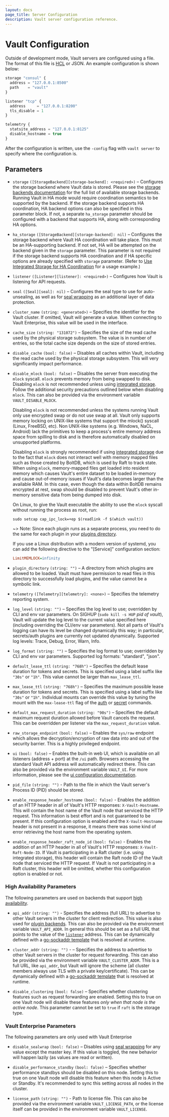```yaml
---
layout: docs
page_title: Server Configuration
description: Vault server configuration reference.
---
```


# Vault Configuration

Outside of development mode, Vault servers are configured using a file.
The format of this file is [HCL](https://github.com/hashicorp/hcl) or JSON.
An example configuration is shown below:

```javascript
storage "consul" {
  address = "127.0.0.1:8500"
  path    = "vault"
}

listener "tcp" {
  address     = "127.0.0.1:8200"
  tls_disable = 1
}

telemetry {
  statsite_address = "127.0.0.1:8125"
  disable_hostname = true
}
```

After the configuration is written, use the `-config` flag with `vault server`
to specify where the configuration is.

## Parameters

- `storage` `([StorageBackend][storage-backend]: <required>)` –
  Configures the storage backend where Vault data is stored. Please see the
  [storage backends documentation][storage-backend] for the full list of
  available storage backends. Running Vault in HA mode would require
  coordination semantics to be supported by the backend. If the storage backend
  supports HA coordination, HA backend options can also be specified in this
  parameter block. If not, a separate `ha_storage` parameter should be
  configured with a backend that supports HA, along with corresponding HA
  options.

- `ha_storage` `([StorageBackend][storage-backend]: nil)` – Configures
  the storage backend where Vault HA coordination will take place. This must be
  an HA-supporting backend. If not set, HA will be attempted on the backend
  given in the `storage` parameter. This parameter is not required if the
  storage backend supports HA coordination and if HA specific options are
  already specified with `storage` parameter. (Refer to [Use Integrated Storage
  for HA
  Coordination](https://learn.hashicorp.com/vault/operations/raft-ha-storage)
  for a usage example.)

- `listener` `([Listener][listener]: <required>)` – Configures how
  Vault is listening for API requests.

- `seal` `([Seal][seal]: nil)` – Configures the seal type to use for
  auto-unsealing, as well as for
  [seal wrapping][sealwrap] as an additional layer of data protection.

- `cluster_name` `(string: <generated>)` – Specifies the identifier for the
  Vault cluster. If omitted, Vault will generate a value. When connecting to
  Vault Enterprise, this value will be used in the interface.

- `cache_size` `(string: "131072")` – Specifies the size of the read cache used
  by the physical storage subsystem. The value is in number of entries, so the
  total cache size depends on the size of stored entries.

- `disable_cache` `(bool: false)` – Disables all caches within Vault, including
  the read cache used by the physical storage subsystem. This will very
  significantly impact performance.

- `disable_mlock` `(bool: false)` – Disables the server from executing the
  `mlock` syscall. `mlock` prevents memory from being swapped to disk. Disabling
  `mlock` is not recommended unless using [integrated storage](/docs/internals/integrated-storage).
  Follow the additional security precautions outlined below when disabling `mlock`.
  This can also be provided via the environment variable `VAULT_DISABLE_MLOCK`.

  Disabling `mlock` is not recommended unless the systems running Vault only
  use encrypted swap or do not use swap at all. Vault only supports memory
  locking on UNIX-like systems that support the mlock() syscall (Linux, FreeBSD, etc).
  Non UNIX-like systems (e.g. Windows, NaCL, Android) lack the primitives to keep a
  process's entire memory address space from spilling to disk and is therefore
  automatically disabled on unsupported platforms.

  Disabling `mlock` is strongly recommended if using [integrated
  storage](/docs/internals/integrated-storage) due to
  the fact that `mlock` does not interact well with memory mapped files such as
  those created by BoltDB, which is used by Raft to track state. When using
  `mlock`, memory-mapped files get loaded into resident memory which causes
  Vault's entire dataset to be loaded in-memory and cause out-of-memory
  issues if Vault's data becomes larger than the available RAM. In this case,
  even though the data within BoltDB remains encrypted at rest, swap should be
  disabled to prevent Vault's other in-memory sensitive data from being dumped
  into disk.

  On Linux, to give the Vault executable the ability to use the `mlock`
  syscall without running the process as root, run:

  ```shell
  sudo setcap cap_ipc_lock=+ep $(readlink -f $(which vault))
  ```

  ~> Note: Since each plugin runs as a separate process, you need to do the same
  for each plugin in your [plugins
  directory](/docs/internals/plugins#plugin-directory).

  If you use a Linux distribution with a modern version of systemd, you can add
  the following directive to the "[Service]" configuration section:

  ```ini
  LimitMEMLOCK=infinity
  ```

- `plugin_directory` `(string: "")` – A directory from which plugins are
  allowed to be loaded. Vault must have permission to read files in this
  directory to successfully load plugins, and the value cannot be a symbolic link.

- `telemetry` `([Telemetry][telemetry]: <none>)` – Specifies the telemetry
  reporting system.

- `log_level` `(string: "")` – Specifies the log level to use; overridden by
  CLI and env var parameters. On SIGHUP (`sudo kill -s HUP` *pid of vault*), Vault will update the log level to the
  current value specified here (including overriding the CLI/env var
  parameters). Not all parts of Vault's logging can have its level be changed
  dynamically this way; in particular, secrets/auth plugins are currently not
  updated dynamically. Supported log levels: Trace, Debug, Error, Warn, Info.

- `log_format` `(string: "")` – Specifies the log format to use; overridden by
  CLI and env var parameters. Supported log formats: "standard", "json".

- `default_lease_ttl` `(string: "768h")` – Specifies the default lease duration
  for tokens and secrets. This is specified using a label suffix like `"30s"` or
  `"1h"`. This value cannot be larger than `max_lease_ttl`.

- `max_lease_ttl` `(string: "768h")` – Specifies the maximum possible lease
  duration for tokens and secrets. This is specified using a label
  suffix like `"30s"` or `"1h"`. Individual mounts can override this value
  by tuning the mount with the `max-lease-ttl` flag of the
  [auth](/docs/commands/auth/tune#max-lease-ttl) or
  [secret](/docs/commands/secrets/tune#max-lease-ttl) commands.

- `default_max_request_duration` `(string: "90s")` – Specifies the default
  maximum request duration allowed before Vault cancels the request. This can
  be overridden per listener via the `max_request_duration` value.

- `raw_storage_endpoint` `(bool: false)` – Enables the `sys/raw` endpoint which
  allows the decryption/encryption of raw data into and out of the security
  barrier. This is a highly privileged endpoint.

- `ui` `(bool: false)` – Enables the built-in web UI, which is available on all
  listeners (address + port) at the `/ui` path. Browsers accessing the standard
  Vault API address will automatically redirect there. This can also be provided
  via the environment variable `VAULT_UI`. For more information, please see the
  [ui configuration documentation](/docs/configuration/ui).

- `pid_file` `(string: "")` - Path to the file in which the Vault server's
  Process ID (PID) should be stored.

- `enable_response_header_hostname` `(bool: false)` - Enables the addition of an HTTP header
  in all of Vault's HTTP responses: `X-Vault-Hostname`. This will contain the
  host name of the Vault node that serviced the HTTP request. This information
  is best effort and is not guaranteed to be present. If this configuration
  option is enabled and the `X-Vault-Hostname` header is not present in a response,
  it means there was some kind of error retrieving the host name from the
  operating system.

- `enable_response_header_raft_node_id` `(bool: false)` - Enables the addition of an HTTP header
  in all of Vault's HTTP responses: `X-Vault-Raft-Node-ID`. If Vault is participating
  in a Raft cluster (i.e. using integrated storage), this header will contain the
  Raft node ID of the Vault node that serviced the HTTP request. If Vault is not
  participating in a Raft cluster, this header will be omitted, whether this configuration
  option is enabled or not.

### High Availability Parameters

The following parameters are used on backends that support [high availability][high-availability].

- `api_addr` `(string: "")` - Specifies the address (full URL) to advertise to
  other Vault servers in the cluster for client redirection. This value is also
  used for [plugin backends][plugins]. This can also be provided via the
  environment variable `VAULT_API_ADDR`. In general this should be set as a full
  URL that points to the value of the [`listener`](#listener) address.
  This can be dynamically defined with a
  [go-sockaddr template](https://pkg.go.dev/github.com/hashicorp/go-sockaddr/template)
  that is resolved at runtime.

- `cluster_addr` `(string: "")` - – Specifies the address to advertise to other
  Vault servers in the cluster for request forwarding. This can also be provided
  via the environment variable `VAULT_CLUSTER_ADDR`. This is a full URL, like
  `api_addr`, but Vault will ignore the scheme (all cluster members always
  use TLS with a private key/certificate).
  This can be dynamically defined with a
  [go-sockaddr template](https://pkg.go.dev/github.com/hashicorp/go-sockaddr/template)
  that is resolved at runtime.

- `disable_clustering` `(bool: false)` – Specifies whether clustering features
  such as request forwarding are enabled. Setting this to true on one Vault node
  will disable these features _only when that node is the active node_. This
  parameter cannot be set to `true` if `raft` is the storage type.

### Vault Enterprise Parameters

The following parameters are only used with Vault Enterprise

- `disable_sealwrap` `(bool: false)` – Disables using [seal wrapping][sealwrap]
  for any value except the master key. If this value is toggled, the new
  behavior will happen lazily (as values are read or written).

- `disable_performance_standby` `(bool: false)` – Specifies whether performance
  standbys should be disabled on this node. Setting this to true on one Vault
  node will disable this feature when this node is Active or Standby. It's
  recommended to sync this setting across all nodes in the cluster.

- `license_path` `(string: "")` - Path to license file.  This can also be
  provided via the environment variable `VAULT_LICENSE_PATH`, or the license
  itself can be provided in the environment variable `VAULT_LICENSE`.

[storage-backend]: /docs/configuration/storage
[listener]: /docs/configuration/listener
[seal]: /docs/configuration/seal
[sealwrap]: /docs/enterprise/sealwrap
[telemetry]: /docs/configuration/telemetry
[sentinel]: /docs/configuration/sentinel
[high-availability]: /docs/concepts/ha
[plugins]: /docs/plugin
